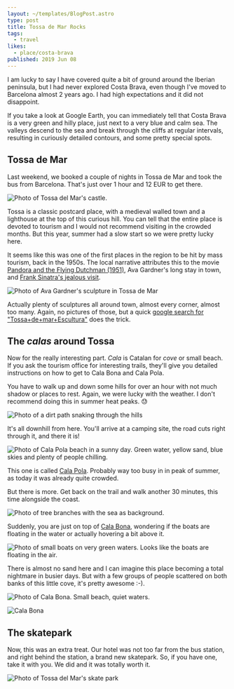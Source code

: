 ```yaml
---
layout: ~/templates/BlogPost.astro
type: post
title: Tossa de Mar Rocks
tags:
  - travel
likes:
  - place/costa-brava
published: 2019 Jun 08
---
```


<Abstract>

I am lucky to say I have covered quite a bit of ground around the Iberian peninsula, but I had never explored Costa Brava, even though I've moved to Barcelona almost 2 years ago. I had high expectations and it did not disappoint.

</Abstract>

If you take a look at Google Earth, you can immediately tell that Costa Brava is a very green and hilly place, just next to a very blue and calm sea. The valleys descend to the sea and break through the cliffs at regular intervals, resulting in curiously detailed contours, and some pretty special spots.

## Tossa de Mar

Last weekend, we booked a couple of nights in Tossa de Mar and took the bus from Barcelona. That's just over 1 hour and 12 EUR to get there.

![Photo of Tossa del Mar's castle.](./_media/tossa-is-a-post-card.jpg 'Classic postcard stuff')

Tossa is a classic postcard place, with a medieval walled town and a lighthouse at the top of this curious hill. You can tell that the entire place is devoted to tourism and I would not recommend visiting in the crowded months. But this year, summer had a slow start so we were pretty lucky here.

It seems like this was one of the first places in the region to be hit by mass tourism, back in the 1950s. The local narrative attributes this to the movie [Pandora and the Flying Dutchman (1951)](https://www.imdb.com/title/tt0043899/), Ava Gardner's long stay in town, and [Frank Sinatra's jealous visit](https://elpais.com/elpais/2015/06/25/inenglish/1435226239_810968.html).

![Photo of Ava Gardner's sculpture in Tossa de Mar](https://upload.wikimedia.org/wikipedia/commons/thumb/5/52/Escultura_de_Ava_Gardner-Tossa_de_Mar.JPG/512px-Escultura_de_Ava_Gardner-Tossa_de_Mar.JPG '// Photo by Alberto-g-Rovi https://commons.wikimedia.org/wiki/File:Escultura_de_Ava_Gardner-Tossa_de_Mar.JPG // 512x344')

Actually plenty of sculptures all around town, almost every corner, almost too many. Again, no pictures of those, but a quick [google search for "Tossa+de+mar+Escultura"](https://www.google.com/search?q=tossa+de+mar+escultura&tbm=isch) does the trick.

## The _calas_ around Tossa

Now for the really interesting part. _Cala_ is Catalan for _cove_ or small beach. If you ask the tourism office for interesting trails, they'll give you detailed instructions on how to get to Cala Bona and Cala Pola.

You have to walk up and down some hills for over an hour with not much shadow or places to rest. Again, we were lucky with the weather. I don't recommend doing this in summer heat peaks. :sweat:

![Photo of a dirt path snaking through the hills](./_media/there-is-a-beach-down-there.jpg 'There is a beach down there, somewhere')

It's all downhill from here. You'll arrive at a camping site, the road cuts right through it, and there it is!

![Photo of Cala Pola beach in a sunny day. Green water, yellow sand, blue skies and plenty of people chilling.](./_media/cala-pola.jpg)

This one is called [Cala Pola](https://www.google.com/maps/@41.7330724,2.9510359,310m/data=!3m1!1e3). Probably way too busy in in peak of summer, as today it was already quite crowded.

But there is more. Get back on the trail and walk another 30 minutes, this time alongside the coast.

![Photo of tree branches with the sea as background.](./_media/costa-brava.jpg)

Suddenly, you are just on top of [Cala Bona](https://www.google.com/maps/place/Cala+Bona/@41.7298366,2.9431278,434a,35y,90h,40.09t/data=!3m1!1e3!4m5!3m4!1s0x12bb05508bc12ceb:0xf38dff3c7195eb11!8m2!3d41.73024!4d2.9465622), wondering if the boats are floating in the water or actually hovering a bit above it.

![Photo of small boats on very green waters. Looks like the boats are floating in the air.](./_media/is-it-floating.jpg)

There is almost no sand here and I can imagine this place becoming a total nightmare in busier days. But with a few groups of people scattered on both banks of this little cove, it's pretty awesome :-).

![Photo of Cala Bona. Small beach, quiet waters.](./_media/cala-bona-quiet-waters.jpg)

![Cala Bona](./_media/cala-bona.jpg)

## The skatepark

Now, this was an extra treat. Our hotel was not too far from the bus station, and right behind the station, a brand new skatepark. So, if you have one, take it with you. We did and it was totally worth it.

![Photo of Tossa del Mar's skate park](./_media/skatepark.jpg "Brand new, let's roll!")
